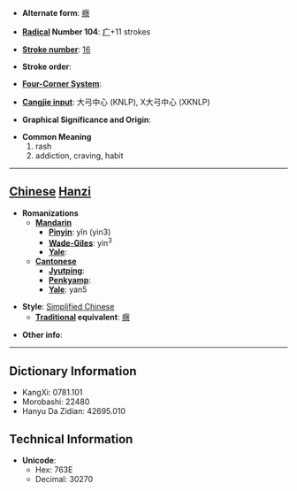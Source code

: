 * '''Alternate form''': [[癮]]

* '''[[Wiktionary:Chinese radical index| Radical]] Number 104''': [[Wiktionary:Chinese radical index 疒|疒]]+11 strokes

* '''[[Wiktionary:Chinese total strokes index|Stroke number]]''': [[Wiktionary:Chinese total strokes index 16|16]]

* '''Stroke order''': 

* '''[[Wiktionary:Chinese four corner index|Four-Corner System]]''': 

* '''[[Wiktionary:Chinese Cangjie index|Cangjie input]]''': 大弓中心 (KNLP), X大弓中心 (XKNLP)

* '''Graphical Significance and Origin''': 

* '''Common Meaning'''
*#rash
*# addiction, craving, habit


----

== [[Chinese]] [[Hanzi]] ==

* '''Romanizations'''
** '''[[Mandarin]]'''
*** '''[[Pinyin]]''': yǐn (yin3)
*** '''[[Wade-Giles]]''': yin<sup>3</sup>
*** '''[[Yale]]''': 
** '''[[Cantonese]]'''
*** '''[[Jyutping]]''':
*** '''[[Penkyamp]]''': 
*** '''[[Yale]]''': yan5

* '''Style''': [[Simplified Chinese]] 
** '''[[Traditional Chinese|Traditional]] equivalent''': [[癮]]

* '''Other info''': 

----

== Dictionary Information ==

* KangXi: 0781.101
* Morobashi: 22480
* Hanyu Da Zidian: 42695.010

== Technical Information ==

* '''Unicode''':
** Hex: 763E
** Decimal: 30270
